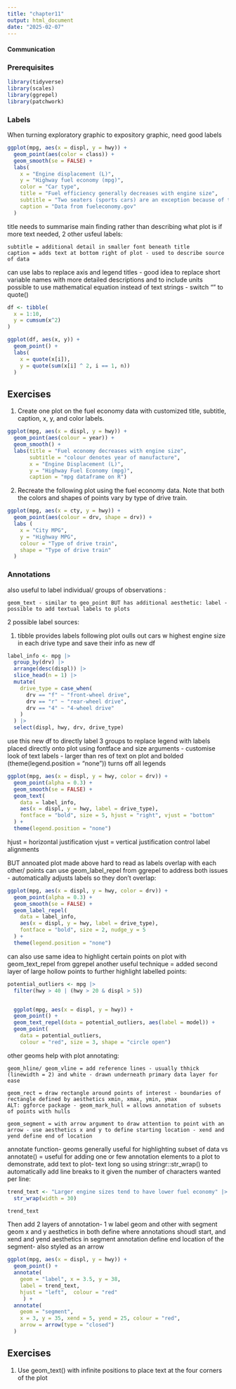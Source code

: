 ```yaml
---
title: "chapter11"
output: html_document
date: "2025-02-07"
---
```

#### Communication
### Prerequisites
```r
library(tidyverse)
library(scales)
library(ggrepel)
library(patchwork)
```

### Labels
When turning exploratory graphic to expository graphic, need good labels
```r
ggplot(mpg, aes(x = displ, y = hwy)) +
  geom_point(aes(color = class)) +
  geom_smooth(se = FALSE) +
  labs(
    x = "Engine displacement (L)",
    y = "Highway fuel economy (mpg)",
    color = "Car type",
    title = "Fuel efficiency generally decreases with engine size",
    subtitle = "Two seaters (sports cars) are an exception because of their light weight",
    caption = "Data from fueleconomy.gov"
  )
```
title needs to summarise main finding rather than describing what plot is
if more text needed, 2 other usfeul labels:
```
subtitle = additional detail in smaller font beneath title
caption = adds text at bottom right of plot - used to describe source of data
```
can use labs to replace axis and legend titles - good idea to replace short variable names with more detailed descriptions and to include units
possible to use mathematical equation instead of text strings - switch "" to quote() 
```r
df <- tibble(
  x = 1:10,
  y = cumsum(x^2)
)

ggplot(df, aes(x, y)) +
  geom_point() +
  labs(
    x = quote(x[i]),
    y = quote(sum(x[i] ^ 2, i == 1, n))
  )
```

## Exercises
1. Create one plot on the fuel economy data with customized title, subtitle, caption, x, y, and color labels.
```r
ggplot(mpg, aes(x = displ, y = hwy)) +
  geom_point(aes(colour = year)) +
  geom_smooth() +
  labs(title = "Fuel economy decreases with engine size",
       subtitle = "colour denotes year of manufacture",
       x = "Engine Displacement (L)",
       y = "Highway Fuel Economy (mpg)",
       caption = "mpg dataframe on R")
```

2. Recreate the following plot using the fuel economy data. Note that both the colors and shapes of points vary by type of drive train.
```r
ggplot(mpg, aes(x = cty, y = hwy)) +
  geom_point(aes(colour = drv, shape = drv)) +
  labs (
    x = "City MPG",
    y = "Highway MPG",
    colour = "Type of drive train",
    shape = "Type of drive train"
  )
```

### Annotations
also useful to label individual/ groups of observations :
```
geom_text - similar to geo_point BUT has additional aesthetic: label - possible to add textual labels to plots
```
2 possible label sources:

1. tibble provides labels
following plot oulls out cars w highest engine size in each drive type and save their info as new df

```r
label_info <- mpg |>
  group_by(drv) |>
  arrange(desc(displ)) |>
  slice_head(n = 1) |>
  mutate(
    drive_type = case_when(
      drv == "f" ~ "front-wheel drive",
      drv == "r" ~ "rear-wheel drive",
      drv == "4" ~ "4-wheel drive"
    )
  ) |>
  select(displ, hwy, drv, drive_type)
```
use this new df to directly label 3 groups to replace legend with labels placed directly onto plot
using fontface and size arguments - customise look of text labels - larger than res of text on plot and bolded
(theme(legend.position = "none")) turns off all legends
```r
ggplot(mpg, aes(x = displ, y = hwy, color = drv)) +
  geom_point(alpha = 0.3) +
  geom_smooth(se = FALSE) +
  geom_text(
    data = label_info, 
    aes(x = displ, y = hwy, label = drive_type),
    fontface = "bold", size = 5, hjust = "right", vjust = "bottom"
  ) +
  theme(legend.position = "none")
```
hjust = horizontal justification
vjust = vertical justification 
control label alignments

BUT annoated plot made above hard to read as labels overlap with each other/ points
can use geom_label_repel from ggrepel to address both issues - automatically adjusts labels so they don't overlap:
```r
ggplot(mpg, aes(x = displ, y = hwy, color = drv)) +
  geom_point(alpha = 0.3) +
  geom_smooth(se = FALSE) +
  geom_label_repel(
    data = label_info, 
    aes(x = displ, y = hwy, label = drive_type),
    fontface = "bold", size = 2, nudge_y = 5
  ) +
  theme(legend.position = "none")
```
can also use same idea to highlight certain points on plot with geom_text_repel from ggrepel
another useful technique = added second layer of large hollow points to further highlight labelled points:
```r
potential_outliers <- mpg |> 
  filter(hwy > 40 | (hwy > 20 & displ > 5)) 


  ggplot(mpg, aes(x = displ, y = hwy)) +
  geom_point() +
  geom_text_repel(data = potential_outliers, aes(label = model)) +
  geom_point(
    data = potential_outliers,
    colour = "red", size = 3, shape = "circle open")
```
other geoms help with plot annotating:
```
geom_hline/ geom_vline = add reference lines - usually thhick (linewidth = 2) and white - drawn underneath primary data layer for ease

geom_rect = draw rectangle around points of interest - boundaries of rectangle defined by aesthetics xmin, xmax, ymin, ymax 
ALT: ggforce package - geom_mark_hull = allows annotation of subsets of points with hulls

geom_segment = with arrow argument to draw attention to point with an arrow - use aesthetics x and y to define starting location - xend and yend define end of location
```

annotate function- geoms generally useful for highlighting subset of data vs annotate() = useful for adding one or few annotation elements to a plot
to demonstrate, add text to plot- text long so using stringr::str_wrap() to automatically add line breaks to it given the number of characters wanted per line:
```r
trend_text <- "Larger engine sizes tend to have lower fuel economy" |> 
  str_wrap(width = 30)

trend_text
```
Then add 2 layers of annotation- 1 w label geom and other with segment geom
x and y aesthetics in both define where annotations shoudl start, and xend and yend aesthetics in segment annotation define end location of the segment- also styled as an arrow
```r
ggplot(mpg, aes(x = displ, y = hwy)) +
  geom_point() +
  annotate(
    geom = "label", x = 3.5, y = 38,
    label = trend_text, 
    hjust = "left",  colour = "red"
     ) +
  annotate(
    geom = "segment", 
    x = 3, y = 35, xend = 5, yend = 25, colour = "red", 
    arrow = arrow(type = "closed")
  )
```

## Exercises
1. Use geom_text() with infinite positions to place text at the four corners of the plot
